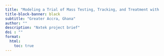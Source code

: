 ```yaml
---
title: "Modeling a Trial of Mass Testing, Tracking, and Treatment with Conventional vs. Ultrasensitive Rapid Diagnostic Tests"
title-block-banner: black
subtitle: "Greater Accra, Ghana"
author: "" 
description: "Nxtek project brief"
doi : ""
format:
  html:
    toc: true
---
```


